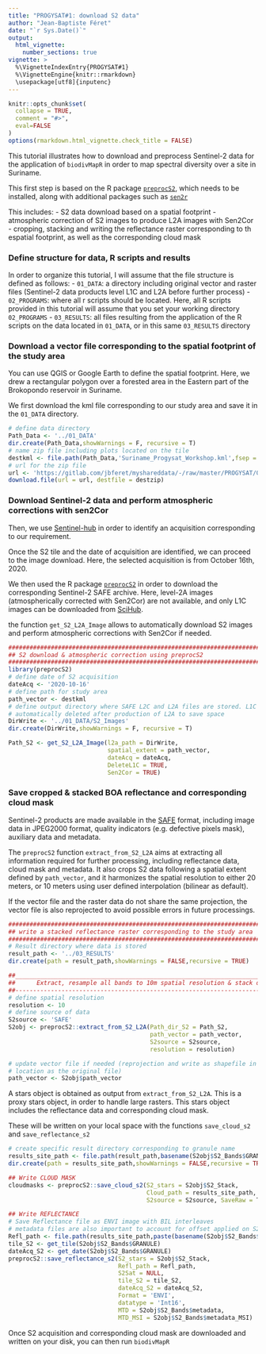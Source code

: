 ```yaml
---
title: "PROGYSAT#1: download S2 data"
author: "Jean-Baptiste Féret"
date: "`r Sys.Date()`"
output:
  html_vignette:
    number_sections: true
vignette: >
  %\VignetteIndexEntry{PROGYSAT#1}
  %\VignetteEngine{knitr::rmarkdown}
  \usepackage[utf8]{inputenc}
---
```


```r
knitr::opts_chunk$set(
  collapse = TRUE,
  comment = "#>",
  eval=FALSE
)
options(rmarkdown.html_vignette.check_title = FALSE)
```

This tutorial illustrates how to download and preprocess Sentinel-2 data for the application of 
`biodivMapR` in order to map spectral diversity over a site in Suriname.

This first step is based on the R package [`preprocS2`](https://jbferet.gitlab.io/preprocS2/index.html), which needs to be installed, along with additional packages such as [`sen2r`](https://sen2r.ranghetti.info/)

This includes: 
- S2 data download based on a spatial footprint
- atmospheric correction of S2 images to produce L2A images with Sen2Cor
- cropping, stacking and writing the reflectance raster corresponding to th espatial footprint, as well as the corresponding cloud mask


### Define structure for data, R scripts and results

In order to organize this tutorial, I will assume that the file structure is defined as follows: 
- `01_DATA`: a directory including original vector and raster files (Sentinel-2 data products level L1C and L2A before further process)
- `02_PROGRAMS`: where all r scripts should be located. Here, all R scripts provided in this tutorial will assume that you set your working directory `02_PROGRAMS`
- `03_RESULTS`: all files resulting from the application of the R scripts on the data located in `01_DATA`, or in this same `03_RESULTS` directory


### Download a vector file corresponding to the spatial footprint of the study area

You can use QGIS or Google Earth to define the spatial footprint. Here, we drew a rectangular polygon over a forested area in the Eastern part of the Brokopondo reservoir in Suriname.

We first download the kml file corresponding to our study area and save it in the `01_DATA` directory.

```r
# define data directory
Path_Data <- '../01_DATA'
dir.create(Path_Data,showWarnings = F, recursive = T)
# name zip file including plots located on the tile
destkml <- file.path(Path_Data,'Suriname_Progysat_Workshop.kml',fsep = '\\')
# url for the zip file
url <- 'https://gitlab.com/jbferet/myshareddata/-/raw/master/PROGYSAT/01_DATA/Suriname_Progysat_Workshop.kml'
download.file(url = url, destfile = destzip)
```

### Download Sentinel-2 data and perform atmospheric corrections with sen2Cor

Then, we use [Sentinel-hub](https://apps.sentinel-hub.com/eo-browser/?zoom=11&lat=4.7602&lng=-54.92889&themeId=DEFAULT-THEME&visualizationUrl=https%3A%2F%2Fservices.sentinel-hub.com%2Fogc%2Fwms%2Fbd86bcc0-f318-402b-a145-015f85b9427e&datasetId=S2L2A&fromTime=2020-10-16T00%3A00%3A00.000Z&toTime=2020-10-16T23%3A59%3A59.999Z&layerId=1_TRUE_COLOR&demSource3D=%22MAPZEN%22) in order to identify an acquisition corresponding to our requirement. 

Once the S2 tile and the date of acquisition are identified, we can proceed to the image download. Here, the selected acquisition is from October 16th, 2020. 

We then used the R package [`preprocS2`](https://jbferet.gitlab.io/preprocS2/index.html) in order to download the corresponding Sentinel-2 SAFE archive. Here, level-2A images (atmospherically corrected with Sen2Cor) are not available, and only L1C images can be downloaded from [SciHub](https://scihub.copernicus.eu).

the function `get_S2_L2A_Image` allows to automatically download S2 images and perform atmospheric corrections with Sen2Cor if needed. 


```r
################################################################################
## S2 download & atmospheric correction using preprocS2
################################################################################
library(preprocS2)
# define date of S2 acquisition
dateAcq <- '2020-10-16'
# define path for study area
path_vector <- destkml
# define output directory where SAFE L2C and L2A files are stored. L1C is 
# automatically deleted after production of L2A to save space
DirWrite <- '../01_DATA/S2_Images'
dir.create(DirWrite,showWarnings = F, recursive = T)

Path_S2 <- get_S2_L2A_Image(l2a_path = DirWrite, 
                            spatial_extent = path_vector, 
                            dateAcq = dateAcq,
                            DeleteL1C = TRUE, 
                            Sen2Cor = TRUE)

```


### Save cropped & stacked BOA reflectance and corresponding cloud mask

Sentinel-2 products are made available in the [SAFE](https://sentinels.copernicus.eu/web/sentinel/user-guides/sentinel-2-msi/data-formats) format, including image data in JPEG2000 format, quality indicators (e.g. defective pixels mask), auxiliary data and metadata. 

The `preprocS2` function `extract_from_S2_L2A` aims at extracting all information required for further processing, including reflectance data, cloud mask and metadata. It also crops S2 data following a spatial extent defined by `path_vector`, and it harmonizes the spatial resolution to either 20 meters, or 10 meters using user defined interpolation (bilinear as default).

If the vector file and the raster data do not share the same projection, the vector file is also reprojected to avoid possible errors in future processings. 


```r
################################################################################
## write a stacked reflectance raster corresponding to the study area
################################################################################
# Result directory where data is stored 
result_path <- '../03_RESULTS'
dir.create(path = result_path,showWarnings = FALSE,recursive = TRUE)

##____________________________________________________________________________##
##      Extract, resample all bands to 10m spatial resolution & stack data    ##
##----------------------------------------------------------------------------##
# define spatial resolution
resolution <- 10
# define source of data
S2source <- 'SAFE'
S2obj <- preprocS2::extract_from_S2_L2A(Path_dir_S2 = Path_S2,
                                        path_vector = path_vector,
                                        S2source = S2source,
                                        resolution = resolution)

# update vector file if needed (reprojection and write as shapefile in the same 
# location as the original file)
path_vector <- S2obj$path_vector
```



A stars object is obtained as output from `extract_from_S2_L2A`. This is a proxy stars object, in order to handle large rasters. This stars object includes the reflectance data and corresponding cloud mask.

These will be written on your local space with the functions `save_cloud_s2` and `save_reflectance_s2`

```r
# create specific result directory corresponding to granule name
results_site_path <- file.path(result_path,basename(S2obj$S2_Bands$GRANULE))
dir.create(path = results_site_path,showWarnings = FALSE,recursive = TRUE)

## Write CLOUD MASK
cloudmasks <- preprocS2::save_cloud_s2(S2_stars = S2obj$S2_Stack,
                                       Cloud_path = results_site_path,
                                       S2source = S2source, SaveRaw = T)

## Write REFLECTANCE
# Save Reflectance file as ENVI image with BIL interleaves
# metadata files are also important to account for offset applied on S2 L2A products 
Refl_path <- file.path(results_site_path,paste(basename(S2obj$S2_Bands$GRANULE),'_Refl',sep = ''))
tile_S2 <- get_tile(S2obj$S2_Bands$GRANULE)
dateAcq_S2 <- get_date(S2obj$S2_Bands$GRANULE)
preprocS2::save_reflectance_s2(S2_stars = S2obj$S2_Stack, 
                               Refl_path = Refl_path,
                               S2Sat = NULL, 
                               tile_S2 = tile_S2, 
                               dateAcq_S2 = dateAcq_S2,
                               Format = 'ENVI', 
                               datatype = 'Int16', 
                               MTD = S2obj$S2_Bands$metadata, 
                               MTD_MSI = S2obj$S2_Bands$metadata_MSI)


```

Once S2 acquisition and corresponding cloud mask are downloaded and written on your disk, you can then run `biodivMapR`
